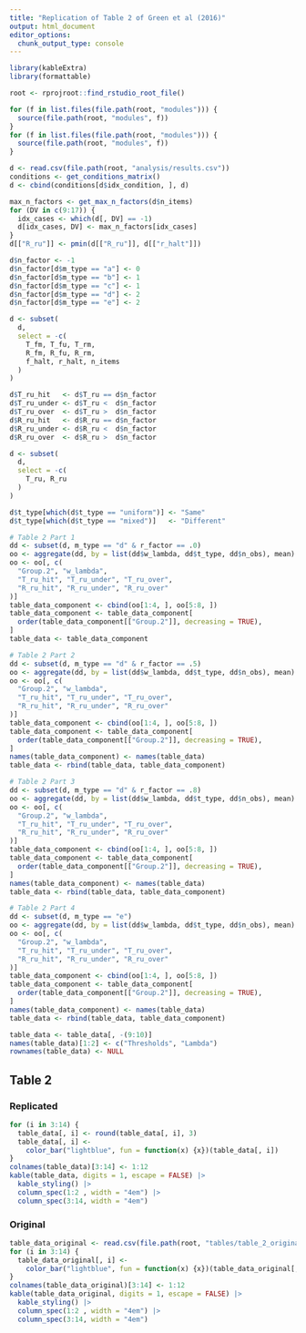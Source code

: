 ```yaml
---
title: "Replication of Table 2 of Green et al (2016)"
output: html_document
editor_options: 
  chunk_output_type: console
---
```


```r
library(kableExtra)
library(formattable)

root <- rprojroot::find_rstudio_root_file()
```

```r
for (f in list.files(file.path(root, "modules"))) {
  source(file.path(root, "modules", f))
}
for (f in list.files(file.path(root, "modules"))) {
  source(file.path(root, "modules", f))
}

d <- read.csv(file.path(root, "analysis/results.csv"))
conditions <- get_conditions_matrix()
d <- cbind(conditions[d$idx_condition, ], d)

max_n_factors <- get_max_n_factors(d$n_items)
for (DV in c(9:17)) {
  idx_cases <- which(d[, DV] == -1)
  d[idx_cases, DV] <- max_n_factors[idx_cases]
}
d[["R_ru"]] <- pmin(d[["R_ru"]], d[["r_halt"]])

d$n_factor <- -1
d$n_factor[d$m_type == "a"] <- 0
d$n_factor[d$m_type == "b"] <- 1
d$n_factor[d$m_type == "c"] <- 1
d$n_factor[d$m_type == "d"] <- 2
d$n_factor[d$m_type == "e"] <- 2

d <- subset(
  d,
  select = -c(
    T_fm, T_fu, T_rm,
    R_fm, R_fu, R_rm,
    f_halt, r_halt, n_items
  )
)

d$T_ru_hit   <- d$T_ru == d$n_factor
d$T_ru_under <- d$T_ru <  d$n_factor
d$T_ru_over  <- d$T_ru >  d$n_factor
d$R_ru_hit   <- d$R_ru == d$n_factor
d$R_ru_under <- d$R_ru <  d$n_factor
d$R_ru_over  <- d$R_ru >  d$n_factor

d <- subset(
  d,
  select = -c(
    T_ru, R_ru
  )
)

d$t_type[which(d$t_type == "uniform")] <- "Same"
d$t_type[which(d$t_type == "mixed")]   <- "Different"

# Table 2 Part 1
dd <- subset(d, m_type == "d" & r_factor == .0)
oo <- aggregate(dd, by = list(dd$w_lambda, dd$t_type, dd$n_obs), mean)
oo <- oo[, c(
  "Group.2", "w_lambda",
  "T_ru_hit", "T_ru_under", "T_ru_over",
  "R_ru_hit", "R_ru_under", "R_ru_over"
)]
table_data_component <- cbind(oo[1:4, ], oo[5:8, ])
table_data_component <- table_data_component[
  order(table_data_component[["Group.2"]], decreasing = TRUE),
]
table_data <- table_data_component

# Table 2 Part 2
dd <- subset(d, m_type == "d" & r_factor == .5)
oo <- aggregate(dd, by = list(dd$w_lambda, dd$t_type, dd$n_obs), mean)
oo <- oo[, c(
  "Group.2", "w_lambda",
  "T_ru_hit", "T_ru_under", "T_ru_over",
  "R_ru_hit", "R_ru_under", "R_ru_over"
)]
table_data_component <- cbind(oo[1:4, ], oo[5:8, ])
table_data_component <- table_data_component[
  order(table_data_component[["Group.2"]], decreasing = TRUE),
]
names(table_data_component) <- names(table_data)
table_data <- rbind(table_data, table_data_component)

# Table 2 Part 3
dd <- subset(d, m_type == "d" & r_factor == .8)
oo <- aggregate(dd, by = list(dd$w_lambda, dd$t_type, dd$n_obs), mean)
oo <- oo[, c(
  "Group.2", "w_lambda",
  "T_ru_hit", "T_ru_under", "T_ru_over",
  "R_ru_hit", "R_ru_under", "R_ru_over"
)]
table_data_component <- cbind(oo[1:4, ], oo[5:8, ])
table_data_component <- table_data_component[
  order(table_data_component[["Group.2"]], decreasing = TRUE),
]
names(table_data_component) <- names(table_data)
table_data <- rbind(table_data, table_data_component)

# Table 2 Part 4
dd <- subset(d, m_type == "e")
oo <- aggregate(dd, by = list(dd$w_lambda, dd$t_type, dd$n_obs), mean)
oo <- oo[, c(
  "Group.2", "w_lambda",
  "T_ru_hit", "T_ru_under", "T_ru_over",
  "R_ru_hit", "R_ru_under", "R_ru_over"
)]
table_data_component <- cbind(oo[1:4, ], oo[5:8, ])
table_data_component <- table_data_component[
  order(table_data_component[["Group.2"]], decreasing = TRUE),
]
names(table_data_component) <- names(table_data)
table_data <- rbind(table_data, table_data_component)

table_data <- table_data[, -(9:10)]
names(table_data)[1:2] <- c("Thresholds", "Lambda")
rownames(table_data) <- NULL
```

## Table 2 {.tabset}

### Replicated

```r
for (i in 3:14) {
  table_data[, i] <- round(table_data[, i], 3)
  table_data[, i] <- 
    color_bar("lightblue", fun = function(x) {x})(table_data[, i])
}
colnames(table_data)[3:14] <- 1:12
kable(table_data, digits = 1, escape = FALSE) |>
  kable_styling() |>
  column_spec(1:2 , width = "4em") |>
  column_spec(3:14, width = "4em")
```

### Original

```r
table_data_original <- read.csv(file.path(root, "tables/table_2_original.csv"))
for (i in 3:14) {
  table_data_original[, i] <- 
    color_bar("lightblue", fun = function(x) {x})(table_data_original[, i])
}
colnames(table_data_original)[3:14] <- 1:12
kable(table_data_original, digits = 1, escape = FALSE) |>
  kable_styling() |>
  column_spec(1:2 , width = "4em") |>
  column_spec(3:14, width = "4em")
```
